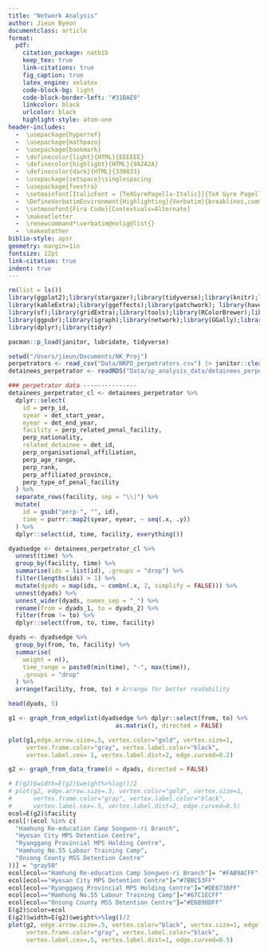 ```yaml
---
title: "Network Analysis"
author: Jieun Byeon
documentclass: article
format: 
  pdf:
    citation_package: natbib
    keep_tex: true
    link-citations: true
    fig_caption: true
    latex_engine: xelatex
    code-block-bg: light
    code-block-border-left: "#31BAE9"
    linkcolor: black
    urlcolor: black
    highlight-style: atom-one
header-includes:
  -  \usepackage{hyperref}
  -  \usepackage{mathpazo}
  -  \usepackage{bookmark}
  -  \definecolor{light}{HTML}{EEEEEE}
  -  \definecolor{highlight}{HTML}{9A2A2A}
  -  \definecolor{dark}{HTML}{330033}
  -  \usepackage{setspace}\singlespacing
  -  \usepackage{fvextra}
  -  \setmainfont[ItalicFont = {TeXGyrePagella-Italic}]{TeX Gyre Pagella}
  -  \DefineVerbatimEnvironment{Highlighting}{Verbatim}{breaklines,commandchars=\\\{\}}
  -  \setmonofont{Fira Code}[Contextuals=Alternate]
  -  \makeatletter
  -  \renewcommand*\verbatim@nolig@list{}
  -  \makeatother
biblio-style: apsr
geometry: margin=1in
fontsize: 12pt
link-citation: true
indent: true
---
```


```r
rm(list = ls())      
library(ggplot2);library(stargazer);library(tidyverse);library(knitr);library(gridExtra);
library(kableExtra);library(ggeffects);library(patchwork); library(haven);library(lubridate);library(survminer)
library(sf);library(gridExtra);library(tools);library(RColorBrewer);library(viridis);library(scales)
library(ggpubr);library(igraph);library(network);library(GGally);library(sna);library(igraph);library(purrr)
library(dplyr);library(tidyr)

pacman::p_load(janitor, lubridate, tidyverse)

setwd("/Users/jieun/Documents/NK_Proj")
perpetrators <- read_csv("Data/NKPD_perpetrators.csv") |> janitor::clean_names()
detainees_perpetrator <- readRDS("Data/sp_analysis_data/detainees_perpetrator.rds")
```

```r
### perpetrator data ---------------
detainees_perpetrator_cl <- detainees_perpetrator %>%
  dplyr::select(
    id = perp_id,
    syear = det_start_year,
    eyear = det_end_year,
    facility = perp_related_penal_facility,
    perp_nationality,
    related_detainee = det_id,
    perp_organisational_affiliation,
    perp_age_range,
    perp_rank,
    perp_affiliated_province,
    perp_type_of_penal_facility
  ) %>%
  separate_rows(facility, sep = "\\|") %>%
  mutate(
    id = gsub("perp-", "", id),
    time = purrr::map2(syear, eyear, ~ seq(.x, .y))
  ) %>%
  dplyr::select(id, time, facility, everything())

dyadsedge <- detainees_perpetrator_cl %>%
  unnest(time) %>% 
  group_by(facility, time) %>% 
  summarise(ids = list(id), .groups = "drop") %>% 
  filter(lengths(ids) > 1) %>%
  mutate(dyads = map(ids, ~ combn(.x, 2, simplify = FALSE))) %>%
  unnest(dyads) %>%
  unnest_wider(dyads, names_sep = "_") %>%
  rename(from = dyads_1, to = dyads_2) %>%
  filter(from != to) %>%
  dplyr::select(from, to, time, facility)

dyads <- dyadsedge %>% 
  group_by(from, to, facility) %>% 
  summarise(
    weight = n(),
    time_range = paste0(min(time), "-", max(time)), 
    .groups = "drop"
  ) %>% 
  arrange(facility, from, to) # Arrange for better readability

head(dyads, 5)
```

```r
g1 <- graph_from_edgelist(dyadsedge %>% dplyr::select(from, to) %>%
                              as.matrix(), directed = FALSE)

plot(g1,edge.arrow.size=.5, vertex.color="gold", vertex.size=1, 
     vertex.frame.color="gray", vertex.label.color="black", 
     vertex.label.cex= 1, vertex.label.dist=2, edge.curved=0.2)
```


```r
g2 <- graph_from_data_frame(d = dyads, directed = FALSE)

# E(g2)$width=E(g2)$weight%>%log()/2
# plot(g2, edge.arrow.size=.5, vertex.color="gold", vertex.size=1,
#      vertex.frame.color="gray", vertex.label.color="black",
#      vertex.label.cex=.5, vertex.label.dist=2, edge.curved=0.5)
ecol=E(g2)$facility
ecol[!(ecol %in% c(
  "Hamhung Re-education Camp Songwon-ri Branch",
  "Hyesan City MPS Detention Centre",
  "Ryanggang Provincial MPS Holding Centre",
  "Hamhung No.55 Labour Training Camp",
  "Onsong County MSS Detention Centre"
))] = "gray50"
ecol[ecol=="Hamhung Re-education Camp Songwon-ri Branch"]= "#FAB9ACFF"
ecol[ecol=="Hyesan City MPS Detention Centre"]="#7BBC53FF"
ecol[ecol=="Ryanggang Provincial MPS Holding Centre"]="#DE6736FF"
ecol[ecol=="Hamhung No.55 Labour Training Camp"]="#67C1ECFF"
ecol[ecol=="Onsong County MSS Detention Centre"]="#E6B90DFF"
E(g2)$color=ecol
E(g2)$width=E(g2)$weight%>%log()/2
plot(g2, edge.arrow.size=.5, vertex.color="black", vertex.size=1, edge.size = 3, edge.color=ecol,
     vertex.frame.color="gray", vertex.label.color="black",
     vertex.label.cex=.5, vertex.label.dist=1, edge.curved=0.5)
```

```r

```





